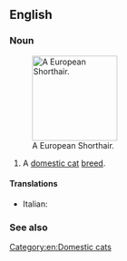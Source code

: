 ==English==

===Noun===
{{en-noun|head=[[exotic|Exotic]] [[shorthair|Shorthair]]}}
[[File:Loonah-of-nosgoth-age1year.jpg|thumb|right|150px|A European Shorthair.]]
# A [[domestic cat]] [[breed]].

====Translations====
{{checktrans-top}}
* Italian: {{t-check|it|gatto Exotic Shorthair}}
{{trans-mid}}

{{trans-bottom}}

===See also===
{{wikipedia|Exotic Shorthair}}
{{commonscat|Exotic shorthair}}

[[Category:en:Domestic cats]]